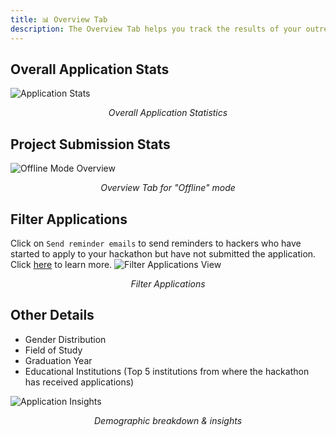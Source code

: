```yaml
---
title: 📊 Overview Tab
description: The Overview Tab helps you track the results of your outreach efforts by providing application and profile submission metrics for each day.
---
```


## Overall Application Stats

<img src="/assets/image-147.png" alt="Application Stats" />
<p align="center"><i>Overall Application Statistics</i></p>

## Project Submission Stats

<img src="/assets/image-146.png" alt="Offline Mode Overview" />
<p align="center"><i>Overview Tab for "Offline" mode</i></p>

## Filter Applications

<Callout title="Reminder Emails" type="info">
  Click on <code>Send reminder emails</code> to send reminders to hackers who have started to apply to your hackathon but have not submitted the application.  
  <br />Click <a href="admin.md#make-an-announcement">here</a> to learn more.
</Callout>

<img src="/assets/image-148.png" alt="Filter Applications View" />
<p align="center"><i>Filter Applications</i></p>

## Other Details

- Gender Distribution  
- Field of Study  
- Graduation Year  
- Educational Institutions (Top 5 institutions from where the hackathon has received applications)

<img src="/assets/image-149.png" alt="Application Insights" />
<p align="center"><i>Demographic breakdown & insights</i></p>
